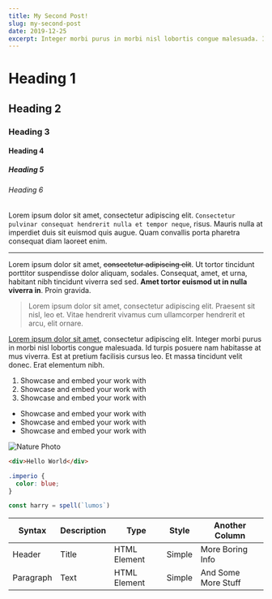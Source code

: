 ```yaml
---
title: My Second Post!
slug: my-second-post
date: 2019-12-25
excerpt: Integer morbi purus in morbi nisl lobortis congue malesuada. Id turpis posuere nam habitasse at mus viverra.
---
```


# Heading 1

## Heading 2

### Heading 3

#### Heading 4

##### Heading 5

###### Heading 6

Lorem ipsum dolor sit amet, consectetur adipiscing elit. `Consectetur pulvinar consequat hendrerit nulla et tempor neque`, risus. Mauris nulla at imperdiet duis sit euismod quis augue. Quam convallis porta pharetra consequat diam laoreet enim.

---

Lorem ipsum dolor sit amet, ~~consectetur adipiscing elit~~. Ut tortor tincidunt porttitor suspendisse dolor aliquam, sodales. Consequat, amet, et urna, habitant nibh tincidunt viverra sed sed. **Amet tortor euismod ut in nulla viverra in**. Proin gravida.

> Lorem ipsum dolor sit amet, consectetur adipiscing elit. Praesent sit nisl, leo et. Vitae hendrerit vivamus cum ullamcorper hendrerit et arcu, elit ornare.

[Lorem ipsum dolor sit amet](https://www.google.com/), consectetur adipiscing elit. Integer morbi purus in morbi nisl lobortis congue malesuada. Id turpis posuere nam habitasse at mus viverra. Est at pretium facilisis cursus leo. Et massa tincidunt velit donec. Erat elementum nibh.

1. Showcase and embed your work with
2. Showcase and embed your work with
3. Showcase and embed your work with

- Showcase and embed your work with
- Showcase and embed your work with
- Showcase and embed your work with

![Nature Photo](nature.jpg)

```html
<div>Hello World</div>
```

```css
.imperio {
  color: blue;
}
```

```js
const harry = spell(`lumos`)
```

| Syntax    | Description | Type         | Style  | Another Column      |
| --------- | ----------- | ------------ | ------ | ------------------- |
| Header    | Title       | HTML Element | Simple | More Boring Info    |
| Paragraph | Text        | HTML Element | Simple | And Some More Stuff |

